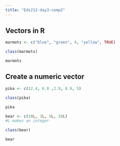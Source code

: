 ```yaml
---
title: "Eds212-day3-comp2"
---
```


## Vectors in R

```r
marmots <- c("blue", "green", 4, "yellow", TRUE)

class(marmots)

marmots
```

## Create a numeric vector

```r
pika <- c(12.4, 6.8 ,2.9, 8.9, 5)

class(pika)

pika
```

```r
bear <- c(20L, 3L, 5L, 18L)
#L makes an integer

class(bear)

bear
```
